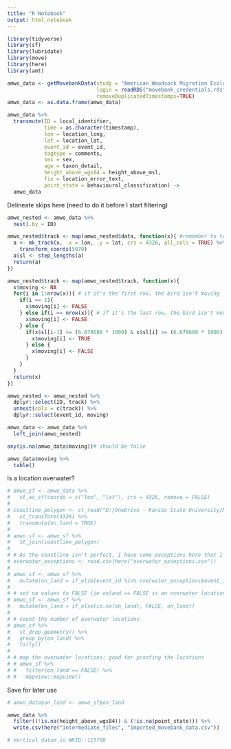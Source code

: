 ```yaml
---
title: "R Notebook"
output: html_notebook
---
```


```r
library(tidyverse)
library(sf)
library(lubridate)
library(move)
library(here)
library(amt)
```

```r
amwo_data <- getMovebankData(study = "American Woodcock Migration Ecology in Eastern North America", 
                             login = readRDS("movebank_credentials.rds"), 
                             removeDuplicatedTimestamps=TRUE)
amwo_data <- as.data.frame(amwo_data)

amwo_data %>%
  transmute(ID = local_identifier,
            time = as.character(timestamp),
            lon = location_long, 
            lat = location_lat,
            event_id = event_id,
            tagtype = comments,
            sex = sex,
            age = taxon_detail,
            height_above_wgs84 = height_above_msl,
            fix = location_error_text,
            point_state = behavioural_classification) ->
  amwo_data
```

Delineate skips here (need to do it before I start filtering)
```r
amwo_nested <- amwo_data %>% 
  nest(.by = ID)

amwo_nested$track <- map(amwo_nested$data, function(x){ #remember to transform to 5070
  a <- mk_track(x, .x = lon, .y = lat, crs = 4326, all_cols = TRUE) %>% 
    transform_coords(5070)
  a$sl <- step_lengths(a)
  return(a)
})

amwo_nested$track <- map(amwo_nested$track, function(x){
  x$moving <- NA
  for(i in 1:nrow(x)){ # if it's the first row, the bird isn't moving
    if(i == 1){
      x$moving[i] <- FALSE
    } else if(i == nrow(x)){ # if it's the last row, the bird isn't moving
      x$moving[i] <- FALSE
    } else {
      if(x$sl[i-1] >= (6.678688 * 1000) & x$sl[i] >= (6.678688 * 1000)){ #if the current and prior steps are both at least 6.67 km, the bird is moving. Prior threshold was 1 km
        x$moving[i] <- TRUE
      } else {
        x$moving[i] <- FALSE
      }
    }
  }
  return(x)
})

amwo_nested <- amwo_nested %>% 
  dplyr::select(ID, track) %>% 
  unnest(cols = c(track)) %>% 
  dplyr::select(event_id, moving)

amwo_data <- amwo_data %>% 
  left_join(amwo_nested)

any(is.na(amwo_data$moving))# should be false

amwo_data$moving %>% 
  table()
```

Is a location overwater?
```r
# amwo_sf <- amwo_data %>% 
#   st_as_sf(coords = c("lon", "lat"), crs = 4326, remove = FALSE)
# 
# coastline_polygon <- st_read("D:/OneDrive - Kansas State University/MaineAnalysis/Data/coastline/ne_10m_coastline_poly.shp") %>% 
#   st_transform(4326) %>% 
#   transmute(on_land = TRUE)
# 
# amwo_sf <- amwo_sf %>% 
#   st_join(coastline_polygon)
# 
# # As the coastline isn't perfect, I have some exceptions here that I'll set to on land
# overwater_exceptions <- read.csv(here("overwater_exceptions.csv"))
# 
# amwo_sf <- amwo_sf %>%
#   mutate(on_land = if_else(event_id %in% overwater_exceptions$event_id, TRUE, on_land))
# 
# # set na values to FALSE (ie onland == FALSE is an overwater location)
# amwo_sf <- amwo_sf %>%
#   mutate(on_land = if_else(is.na(on_land), FALSE, on_land))
# 
# # count the number of overwater locations
# amwo_sf %>% 
#   st_drop_geometry() %>% 
#   group_by(on_land) %>% 
#   tally()
# 
# # map the overwater locations: good for proofing the locations
# # amwo_sf %>% 
# #   filter(on_land == FALSE) %>% 
# #   mapview::mapview()

```


Save for later use
```r
# amwo_data$on_land <- amwo_sf$on_land

amwo_data %>%
  filter((!is.na(height_above_wgs84)) & (!is.na(point_state))) %>%
  write.csv(here("intermediate_files", "imported_movebank_data.csv"))

# Vertical datum is WKID::115700
```


